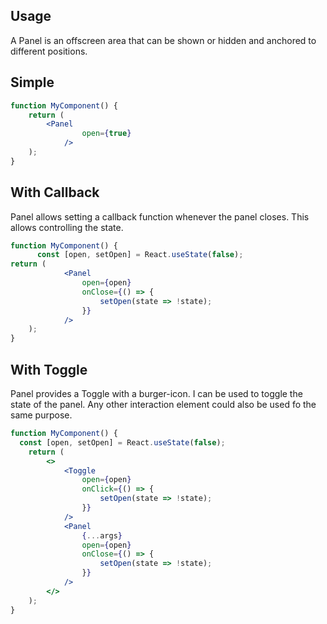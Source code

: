 
<Meta title="Docs/Panel" />

## Usage

A Panel is an offscreen area that can be shown or hidden and anchored to different positions.

## Simple

```jsx
function MyComponent() {
	return (
		<Panel
				open={true}
			/>
	);
}
```

## With Callback

Panel allows setting a callback function whenever the panel closes. This allows controlling the state.

```jsx
function MyComponent() {
	  const [open, setOpen] = React.useState(false);
return (
			<Panel
				open={open}
				onClose={() => {
					setOpen(state => !state);
				}}
			/>
	);
}
```


## With Toggle

Panel provides a Toggle with a burger-icon. I can be used to toggle the state of the panel. Any other
interaction element could also be used fo the same purpose.

```jsx
function MyComponent() {
  const [open, setOpen] = React.useState(false);
	return (
		<>
			<Toggle
				open={open}
				onClick={() => {
					setOpen(state => !state);
				}}
			/>
			<Panel
				{...args}
				open={open}
				onClose={() => {
					setOpen(state => !state);
				}}
			/>
		</>
	);
}
```
